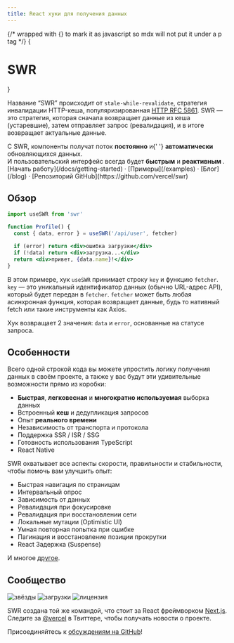 ```yaml
---
title: React хуки для получения данных
---
```



{/* wrapped with {} to mark it as javascript so mdx will not put it under a p tag */}
{<h1 className="text-center font-extrabold md:text-5xl mt-8">SWR</h1>}

<Features />

Название “SWR” происходит от `stale-while-revalidate`, стратегия инвалидации
HTTP-кеша, популяризированная
[HTTP RFC 5861](https://tools.ietf.org/html/rfc5861). SWR — это стратегия,
которая сначала возвращает данные из кеша (устаревшие), затем отправляет запрос
(ревалидация), и в итоге возвращает актуальные данные.

<Callout emoji="✅">
  С SWR, компоненты получат поток <strong>постоянно</strong> и{' '}
  <strong>автоматически</strong> обновляющихся данных.
  <br />И пользовательский интерфейс всегда будет <strong>быстрым</strong> и <strong>
    реактивным
  </strong>.
</Callout>

<div className="mb-20 mt-16 text-center">
  [Начать работу](/docs/getting-started) · [Примеры](/examples) · [Блог](/blog)
  · [Репозиторий GitHub](https://github.com/vercel/swr)
</div>

## Обзор

```jsx
import useSWR from 'swr'

function Profile() {
  const { data, error } = useSWR('/api/user', fetcher)

  if (error) return <div>ошибка загрузки</div>
  if (!data) return <div>загрузка...</div>
  return <div>привет, {data.name}!</div>
}
```

В этом примере, хук `useSWR` принимает строку `key` и функцию `fetcher`. `key` —
это уникальный идентификатор данных (обычно URL-адрес API), который будет
передан в `fetcher`. `fetcher` может быть любая асинхронная функция, которая
возвращает данные, будь то нативный fetch или такие инструменты как Axios.

Хук возвращает 2 значения: `data` и `error`, основанные на статусе запроса.

## Особенности

Всего одной строкой кода вы можете упростить логику получения данных в своём
проекте, а также у вас будут эти удивительные возможности прямо из коробки:

- **Быстрая**, **легковесная** и **многократно используемая** выборка данных
- Встроенный **кеш** и дедупликация запросов
- Опыт **реального времени**
- Независимость от транспорта и протокола
- Поддержка SSR / ISR / SSG
- Готовность использования TypeScript
- React Native

SWR охватывает все аспекты скорости, правильности и стабильности, чтобы помочь
вам улучшить опыт:

- Быстрая навигация по страницам
- Интервальный опрос
- Зависимость от данных
- Ревалидация при фокусировке
- Ревалидация при восстановлении сети
- Локальные мутации (Optimistic UI)
- Умная повторная попытка при ошибке
- Пагинация и восстановление позиции прокрутки
- React Задержка (Suspense)

И многое [другое](/docs/getting-started).

## Сообщество

<p className="mt-6 flex h-6 gap-2">
  <img alt="звёзды" src="https://badgen.net/github/stars/vercel/swr" />
  <img alt="загрузки" src="https://badgen.net/npm/dt/swr" />
  <img alt="лицензия" src="https://badgen.net/npm/license/swr" />
</p>

SWR создана той же командой, что стоит за React фреймворком
[Next.js](https://nextjs.org). Следите за [@vercel](https://twitter.com/vercel)
в Твиттере, чтобы получать новости о проекте.

Присоединяйтесь к
[обсуждениям на GitHub](https://github.com/vercel/swr/discussions)!
